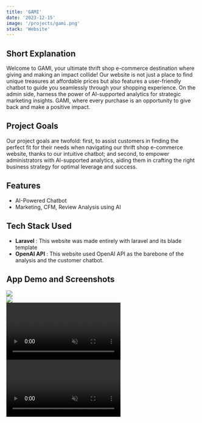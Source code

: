 ```yaml
---
title: 'GAMI'
date: '2023-12-15'
image: '/projects/gami.png'
stack: 'Website'
---
```


## Short Explanation
Welcome to GAMI, your ultimate thrift shop e-commerce destination where giving and making an impact collide! Our website is not just a place to find unique treasures at affordable prices but also features a user-friendly chatbot to guide you seamlessly through your shopping experience. On the admin side, harness the power of AI-supported analytics for strategic marketing insights. GAMI, where every purchase is an opportunity to give back and make a positive impact.

## Project Goals
Our project goals are twofold: first, to assist customers in finding the perfect fit for their needs when navigating our thrift shop e-commerce website, thanks to our intuitive chatbot; and second, to empower administrators with AI-supported analytics, aiding them in crafting the right business strategy for optimal leverage and success.

## Features
- AI-Powered Chatbot
- Marketing, CFM, Review Analysis using AI

## Tech Stack Used
* <b>Laravel</b> : This website was made entirely with laravel and its blade template
* <b>OpenAI API</b> : This website used OpenAI API as the barebone of the analysis and the customer chatbot.

## App Demo and Screenshots
<section className="w-full flex flex-col gap-4 pb-4">
    <div className="grid grid-cols-1 md:grid-cols-2 w-full gap-4">
        <div className="w-full aspect-w-16 aspect-h-9">
            <Image className="w-full object-cover rounded" src="/projects/gami-pict-1.png" fill />
        </div>
        <div className="w-full aspect-w-16 aspect-h-9">
            <Image className="w-full object-cover rounded" src="/projects/gami-pict-2.png" fill />
        </div>
    </div>
    <div className="w-full aspect-w-16 aspect-h-9">
        <video className="object-cover w-full rounded" autoPlay muted controls>
            <source src="/projects/gami-video-1.webm" type="video/webm" />
        </video>
    </div>
    <div className="w-full aspect-w-16 aspect-h-9">
        <video className="object-cover w-full rounded" autoPlay muted controls>
            <source src="/projects/gami-video-2.webm" type="video/webm" />
        </video>
    </div>
</section>